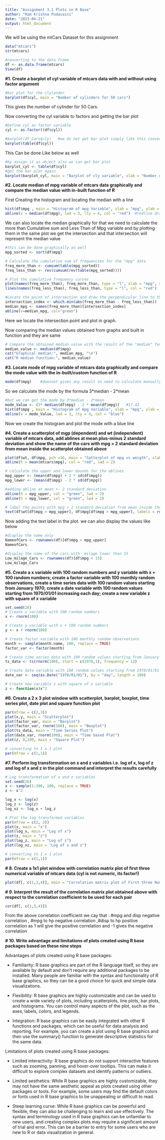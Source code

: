 ---
title: "Assignment 3.1 Plots in R Base"
author: "Ram Krishna Pudasaini"
date: "2023-04-21"
output: html_document
---

We will be using the mtCars Dataset for this assignment

```{r}
data("mtcars")
str(mtcars)
```

```{r}
#converting to the data frame 
df <- as.data.frame(mtcars)
View(df)
```

**#1. Create a barplot of cyl variable of mtcars data with and without using factor argument**

```{r}
#bar plot for the clylender
barplot(df$cyl, main = "Number of cylinders for 50 cars")
```

This gives the number of cylinder for 50 Cars.

Now converting the cyl variable to factors and getting the bar plot

```{r}
#Define cyl as factor variable
cyl <- as.factor((df$cyl))

#barplot(df_Cars$cly)   #we do not get bar plot simply like this convert it into table
barplot(table(df$cyl))


```

This Can be done Like below as well

```{r}
#by assign it as object also we can get bar plot 
barplot_cyl <- table(df$cyl)
#get the bar plot again
barplot(barplot_cyl, main = "Barplot of cly variable", xlab = "Number of Cylinder", ylab = "Frequency")
```

**#2. Locate median of mpg variable of mtcars data graphically and compare the median value with in-built function of R**

First Creating the histogram and locating the median with a line

```{r}
hist(df$mpg , main = "Histogram of mpg Variable", xlab = "mpg", ylab = "Frequency")
abline(v = median(df$mpg), lwd = 3, lty = 4, col = "red")  #redline drawn from the median point 
```

We can also locate the median graphically for that we need to calculate the more than Cumulative sum and Less Than of Mpg variable and by plotting them in the same plot we get the intersection and that intersection will represent the median value

```{r}
#this can be done graphically as well 
mpg_sorted <- sort(df$mpg)

# Calculate the cumulative sum of frequencies for the "mpg" data
freq_more_than <- cumsum(table(mpg_sorted))
freq_less_than <- rev(cumsum(rev(table(mpg_sorted))))

# Plot the cumulative frequency curves
plot(names(freq_more_than), freq_more_than, type = "l", xlab = "mpg", ylab = "Cumulative Frequency", main = "Cumulative Frequency of More & Less mpg")
lines(names(freq_less_than), freq_less_than, type = "l", col = "red")

#Locate the point of intersection and draw the perpendicular line to the x-axis
intersection_index <- which.min(abs(freq_more_than - freq_less_than))
median_mpg <- names(freq_more_than)[intersection_index]
abline(v=median_mpg, col="green")
```

Here we locate the intersection point and plot in graph.

Now comparing the median values obtained from graphs and built in function and they are same

```{r}
# Compare the obtained median value with the result of the "median" function in R
median_value <- median(df$mpg)
cat("Graphical median:", median_mpg, "\n")
cat("R median function:", median_value)
```

**#3. Locate mode of mpg variable of mtcars data graphically and compare the mode value with the in-built/custom function of R**

```{r}
mode(df$mpg)    #doesnot gives any result so need to calculate manually
```

So we calculate the mode by the formula 3\*median - 2\*mean

```{r}
#but we can get the mode by 3*median - 2*mean
mode_Value <- (3* median(df$mpg) - 2 * mean(df$mpg))   #17.42
hist(df$mpg , main = "Histogram of mpg Variable", xlab = "mpg", ylab = "Frequency")
abline(v = mode_Value, lwd = 3, lty = 4, col = "blue")
```

Now we create the histogram and plot the mode with a blue line

**#4. Create a scatterplot of mgp (dependent) and wt (independent) variable of mtcars data, add ablines at mean plus-minus 2 standard deviation and show the name of the cars with mpg \> 2 standard deviation from mean inside the scatterplot obtained above**

```{r}
plot(df$wt, df$mpg, pch =16, main = "Satterplot of mpg vs weigth", xlab = "Weight", ylab = "Mpg", ylim = c(5,35))
abline(h = mean(mtcars$mpg), col = "red", lwd = 2)

# calculate the upper and lower bounds for the ablines
mpg_upper <- (mean(df$mpg) + 2 * sd(df$mpg))
mpg_lower <- (mean(df$mpg) - 2 * sd(df$mpg))

#adding abline at mean +- 2 standard deviation 
abline(h = mpg_upper, col = "green", lwd = 2)
abline(h = mpg_lower, col = "green", lwd = 2)

# label the points with mpg > 2 standard deviation from mean inside the scatterplot
text(df$wt[df$mpg > mpg_upper], df$mpg[df$mpg > mpg_upper], labels = rownames(df)[df$mpg > mpg_upper], pos = 4, col = "red")
```

Now adding the text label in the plot. we can also display the values like below

```{r}
#diaplay the name only
NameofCars <- rownames(df)[df$mpg > mpg_upper]
NameofCars

#display the name of the cars with  milage lower than 15
Low_milage_Cars <- rownames(df)[df$mpg < 15]
Low_milage_Cars
```

**#5. Create a x variable with 100 random numbers and y variable with x + 100 random numbers; create a factor variable with 100 monthly random observations, create a time series data with 100 random values starting from January 1970; create a date variable with 100 random values starting from 1970/01/01 increasing each day; create a new variable z with square of x variable**

```{r}
set.seed(26)
# Create x variable with 100 random numbers
x <- rnorm(100)

# Create y variable with x + 100 random numbers
y <- x + rnorm(100)

# Create factor variable with 100 monthly random observations
month <- sample(month.name, 100, replace = TRUE)
factor_var <- factor(month)

# Create time series data with 100 random values starting from January 1970
ts_data <- ts(rnorm(100), start = c(1970,1), frequency = 12)

# Create date variable with 100 random values starting from 1970/01/01 increasing each day
date_var <- seq(as.Date("1970/01/01"), by = "day", length = 100)

# Create new variable z with square of x variable
z <- function(x)x^2

```

**#6. Create a 2 x 3 plot window with scatterplot, barplot, boxplot, time series plot, date plot and square function plot**

```{r}
par(mfrow = c(2,3))
plot(x,y, main = "Scatterplot")
plot(factor_var, main = "Barplot")
plot(factor_var, rnorm(100), main = "Boxplot")
plot(ts_data, main = "Time Series Plot")
plot(date_var, rnorm(100), main = "Time based Plot")
plot(z, 0,100, main = "Square Plot")

# converting to 1 x 1 plot 
par(mfrow = c(1,1))
```

**#7. Perform log transformation on x and z variables i.e. log of x, log of z and log of x and z in the plot command and interpret the results carefully**

```{r}
# Log transformation of x and z variables
set.seed(26)
x <- sample(1:300, 100, replace = TRUE)
z <- x^2

log_x <- log(x)
log_z <- log(z)
log_xz <- log_x + log_z

# Plot the log transformed variables
par(mfrow = c(2, 3))
plot(x, main = "x")
plot(log_x, main = "Log of x")
plot(z, main = "z")
plot(log_z, main = "Log of z")
plot(log_xz, main = "Log of x and z")

# converting to 1 x 1 plot 
par(mfrow = c(1,1))

```

**\# 8. Create a 1x1 plot window with correlation matrix plot of first three numerical variable of mtcars data (cyl is not numeric, its factor!)**

```{r}
plot(df[, c(1,3,4)], main = "Correlation matrix plot of First three Numerical Variable")
```

**\# 9. Interpret the result of the correlation matrix plot obtained above with respect to the correlation coefficient to be used for each pair**

```{r}
cor(df[, c(1,3,4)])
```

From the above correlation coefficient we cay that : #mpg and disp negative correlation , #mpg to hp negative correlation ,#disp to hp positive correlation as 1 will give the positive correlation and -1 gives the negative correlation

**\# 10. Write advantage and limitations of plots created using R base packages based on these nine steps**

Advantages of plots created using R base packages:

-   Familiarity: R base graphics are part of the R language itself, so they are available by default and don't require any additional packages to be installed. Many people are familiar with the syntax and functionality of R base graphics, so they can be a good choice for quick and simple data visualizations.

-   Flexibility: R base graphics are highly customizable and can be used to create a wide variety of plots, including scatterplots, line plots, bar plots, and histograms. You can control many aspects of the plot, such as the axes, labels, colors, and legends.

-   Integration: R base graphics can be easily integrated with other R functions and packages, which can be useful for data analysis and reporting. For example, you can create a plot using R base graphics and then use the summary() function to generate descriptive statistics for the same data.

Limitations of plots created using R base packages:

-   Limited interactivity: R base graphics do not support interactive features such as zooming, panning, and hover-over tooltips. This can make it difficult to explore complex datasets and identify patterns or outliers.

-   Limited aesthetics: While R base graphics are highly customizable, they may not have the same aesthetic appeal as plots created using other packages or tools. For example, some users may find the default colors or fonts used in R base graphics to be unappealing or difficult to read.

-   Steep learning curve: While R base graphics can be powerful and flexible, they can also be challenging to learn and use effectively. The syntax and terminology used in R base graphics can be unfamiliar to new users, and creating complex plots may require a significant amount of trial and error. This can be a barrier to entry for some users who are new to R or data visualization in general.
